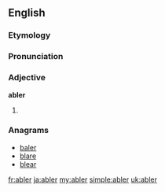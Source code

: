 ==English==

===Etymology===
{{suffix|able|er}}

===Pronunciation===
{{a|US}} {{IPA|/eɪ.blɚ/|/eɪ.bə.lɚ/}}

===Adjective===
'''abler'''

# {{comparative of|able}}

===Anagrams===
* [[baler#English|baler]]
* [[blare#English|blare]]
* [[blear#English|blear]]

[[fr:abler]]
[[ja:abler]]
[[my:abler]]
[[simple:abler]]
[[uk:abler]]